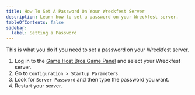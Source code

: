```yaml
---
title: How To Set A Password On Your Wreckfest Server
description: Learn how to set a password on your Wreckfest server.
tableOfContents: false
sidebar:
  label: Setting a Password
---
```


This is what you do if you need to set a password on your Wreckfest server.

1. Log in to the [Game Host Bros Game Panel](https://panel.gamehostbros.com/) and select your Wreckfest server.
2. Go to `Configuration > Startup Parameters`.
3. Look for `Server Password` and then type the password you want.
4. Restart your server.
